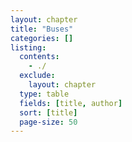 ```yaml
---
layout: chapter
title: "Buses"
categories: []
listing:
  contents: 
    - ./
  exclude:
    layout: chapter
  type: table
  fields: [title, author]
  sort: [title]
  page-size: 50
--- 
```

